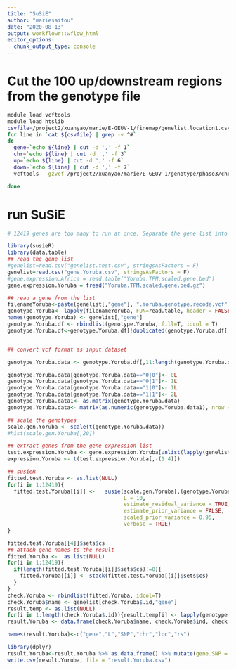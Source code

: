 ```yaml
---
title: "SuSiE"
author: "mariesaitou"
date: "2020-08-13"
output: workflowr::wflow_html
editor_options:
  chunk_output_type: console
---
```



##########################

# Cut the 100 up/downstream regions from the genotype file
```bash
module load vcftools
module load htslib 
csvfile=/project2/xuanyao/marie/E-GEUV-1/finemap/genelist.location1.csv
for line in `cat ${csvfile} | grep -v ^#`
do
  gene=`echo ${line} | cut -d ',' -f 1`
  chr=`echo ${line} | cut -d ',' -f 3`
  up=`echo ${line} | cut -d ',' -f 6`
  down=`echo ${line} | cut -d ',' -f 7`
  vcftools --gzvcf /project2/xuanyao/marie/E-GEUV-1/genotype/phase3/chr${chr}.1000gphase3.EUR.0.01.biallelic.recode.vcf.gz --chr ${chr} --from-bp ${up} --to-bp ${down} --recode --out ${gene}.EUR.genotype

done

```


# run SuSiE
```r
# 12419 genes are too many to run at once. Separate the gene list into small lists.

library(susieR)
library(data.table)
## read the gene list
#genelist=read.csv("genelist.test.csv", stringsAsFactors = F)
genelist=read.csv("gene.Yoruba.csv", stringsAsFactors = F)
#gene.expression.Africa = read.table("Yoruba.TPM.scaled.gene.bed")
gene.expression.Yoruba = fread("Yoruba.TPM.scaled.gene.bed.gz")

## read a gene from the list
filenameYoruba<-paste(genelist[,"gene"], ".Yoruba.genotype.recode.vcf", sep="")
genotype.Yoruba<- lapply(filenameYoruba, FUN=read.table, header = FALSE, stringsAsFactors = F)
names(genotype.Yoruba) <- genelist[,"gene"]
genotype.Yoruba.df <- rbindlist(genotype.Yoruba, fill=T, idcol = T)
genotype.Yoruba.df<-genotype.Yoruba.df[!duplicated(genotype.Yoruba.df[,c(".id","V3" )])&!duplicated(genotype.Yoruba.df[,c(".id","V3" )], fromLast = T),]


## convert vcf format as input dataset

genotype.Yoruba.data <- genotype.Yoruba.df[,11:length(genotype.Yoruba.df[1,])] 

genotype.Yoruba.data[genotype.Yoruba.data=="0|0"]<- 0L
genotype.Yoruba.data[genotype.Yoruba.data=="0|1"]<- 1L
genotype.Yoruba.data[genotype.Yoruba.data=="1|0"]<- 1L
genotype.Yoruba.data[genotype.Yoruba.data=="1|1"]<- 2L
genotype.Yoruba.data1<- as.matrix(genotype.Yoruba.data)
genotype.Yoruba.data<- matrix(as.numeric(genotype.Yoruba.data1), nrow = nrow(genotype.Yoruba.data))

## scale the genotypes
scale.gen.Yoruba <- scale(t(genotype.Yoruba.data))
#hist(scale.gen.Yoruba[,20])

## extract genes from the gene expression list
test.expression.Yoruba <- gene.expression.Yoruba[unlist(lapply(genelist$gene, grep, gene.expression.Yoruba$ID)),]
expression.Yoruba <- t(test.expression.Yoruba[,-(1:4)])

## susieR
fitted.test.Yoruba <- as.list(NULL)
for(i in 1:12419){
  fitted.test.Yoruba[[i]] <-   susie(scale.gen.Yoruba[,(genotype.Yoruba.df$.id==genelist$gene[i])], expression.Yoruba[,i],
                                     L = 10,
                                     estimate_residual_variance = TRUE, 
                                     estimate_prior_variance = FALSE,
                                     scaled_prior_variance = 0.95,
                                     verbose = TRUE)
}

fitted.test.Yoruba[[4]]$sets$cs
## attach gene names to the result
fitted.Yoruba <-  as.list(NULL)
for(i in 1:12419){
  if(length(fitted.test.Yoruba[[i]]$sets$cs)!=0){
    fitted.Yoruba[[i]] <- stack(fitted.test.Yoruba[[i]]$sets$cs)
  }
}
check.Yoruba <- rbindlist(fitted.Yoruba, idcol=T)
check.Yoruba$name <- genelist[check.Yoruba$.id,"gene"]
result.temp <- as.list(NULL)
for(i in 1:length(check.Yoruba$.id)){result.temp[i] <- lapply(genotype.Yoruba[check.Yoruba$name[i]], "[", check.Yoruba$values[i],1:3)}
result.Yoruba <- data.frame(check.Yoruba$name, check.Yoruba$ind, check.Yoruba$values, rbindlist(result.temp))

names(result.Yoruba)<-c("gene","L","SNP","chr","loc","rs")

library(dplyr)
result.Yoruba<-result.Yoruba %>% as.data.frame() %>% mutate(gene.SNP = paste(!!!rlang::syms(c("gene", "rs")), sep="."))
write.csv(result.Yoruba, file = "result.Yoruba.csv")
```





